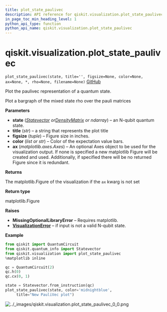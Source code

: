```yaml
---
title: plot_state_paulivec
description: API reference for qiskit.visualization.plot_state_paulivec
in_page_toc_min_heading_level: 1
python_api_type: function
python_api_name: qiskit.visualization.plot_state_paulivec
---
```


# qiskit.visualization.plot\_state\_paulivec

<span id="qiskit.visualization.plot_state_paulivec" />

`plot_state_paulivec(state, title='', figsize=None, color=None, ax=None, *, rho=None, filename=None)` [GitHub](https://github.com/qiskit/qiskit/tree/stable/0.20/qiskit/visualization/state_visualization.py "view source code")

Plot the paulivec representation of a quantum state.

Plot a bargraph of the mixed state rho over the pauli matrices

**Parameters**

*   **state** ([*Statevector*](qiskit.quantum_info.Statevector "qiskit.quantum_info.Statevector")  *or*[*DensityMatrix*](qiskit.quantum_info.DensityMatrix "qiskit.quantum_info.DensityMatrix") *or ndarray*) – an N-qubit quantum state.
*   **title** (*str*) – a string that represents the plot title
*   **figsize** (*tuple*) – Figure size in inches.
*   **color** (*list or str*) – Color of the expectation value bars.
*   **ax** (*matplotlib.axes.Axes*) – An optional Axes object to be used for the visualization output. If none is specified a new matplotlib Figure will be created and used. Additionally, if specified there will be no returned Figure since it is redundant.

**Returns**

The matplotlib.Figure of the visualization if the `ax` kwarg is not set

**Return type**

matplotlib.Figure

**Raises**

*   **MissingOptionalLibraryError** – Requires matplotlib.
*   [**VisualizationError**](qiskit.visualization.VisualizationError "qiskit.visualization.VisualizationError") – if input is not a valid N-qubit state.

**Example**

```python
from qiskit import QuantumCircuit
from qiskit.quantum_info import Statevector
from qiskit.visualization import plot_state_paulivec
%matplotlib inline

qc = QuantumCircuit(2)
qc.h(0)
qc.cx(0, 1)

state = Statevector.from_instruction(qc)
plot_state_paulivec(state, color='midnightblue',
     title="New PauliVec plot")
```

![../\_images/qiskit.visualization.plot\_state\_paulivec\_0\_0.png](/images/api/qiskit/0.36/qiskit.visualization.plot_state_paulivec_0_0.png)

